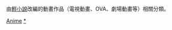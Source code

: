 {{Catnav|頁面分類|各種主題的頁面分類|類型|小說類型|輕小說}}
{{NoCatDiffuse}}

由[[輕小說|輕小說]]改編的動畫作品（電視動畫、OVA、劇場動畫等）相關分類。

[[Category:輕小說|Anime]]
[[Category:小說改編動畫|*]]